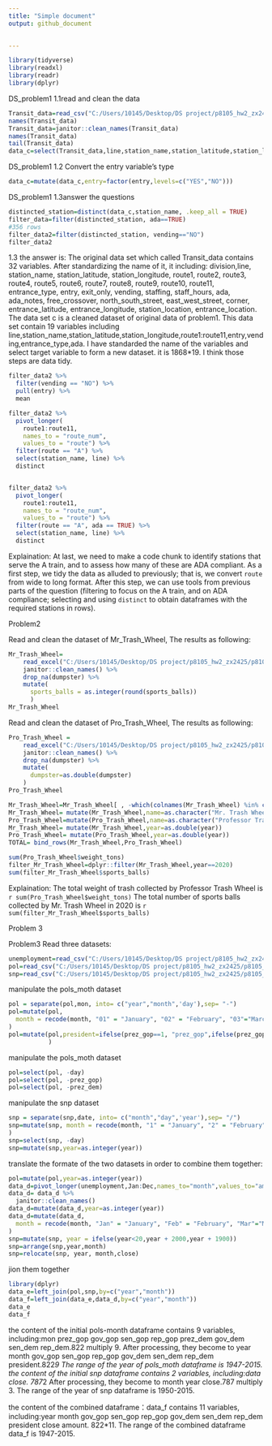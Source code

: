 ```yaml
---
title: "Simple document"
output: github_document

    
---
```

```r
library(tidyverse)
library(readxl)
library(readr)
library(dplyr)
```

DS_problem1 
1.1read and clean the data
```r
Transit_data=read_csv("C:/Users/10145/Desktop/DS project/p8105_hw2_zx2425/p8105_hw2_zx2425/NYC_Transit_Subway_Entrance_And_Exit_Data.csv",col_types = cols(Route8 = "c", Route9 = "c", Route10 = "c", Route11 = "c"))
names(Transit_data)
Transit_data=janitor::clean_names(Transit_data)
names(Transit_data)
tail(Transit_data)
data_c=select(Transit_data,line,station_name,station_latitude,station_longitude,route1:route11,entry,vending,entrance_type,ada)

```

DS_problem1 
1.2 Convert the entry variable's type
```r
data_c=mutate(data_c,entry=factor(entry,levels=c("YES","NO")))
```

DS_problem1 
1.3answer the questions
```r
distincted_station=distinct(data_c,station_name, .keep_all = TRUE)
filter_data=filter(distincted_station, ada==TRUE)
#356 rows
filter_data2=filter(distincted_station, vending=="NO")
filter_data2
```
1.3 the answer is:
The original data set which called Transit_data contains 32 variables. After standardizing the name of it, it including: division,line, station_name, station_latitude, station_longitude, route1, route2, route3, route4, route5, route6, route7, route8, route9, route10, route11, entrance_type, entry, exit_only, vending, staffing, staff_hours, ada, ada_notes, free_crossover, north_south_street, east_west_street, corner, entrance_latitude, entrance_longitude, station_location, entrance_location.
The data set c is a cleaned dataset of original data of problem1. This data set contain 19 variables including line,station_name,station_latitude,station_longitude,route1:route11,entry,vending,entrance_type,ada.
I have standarded the name of the variables and select target variable to form a new dataset. it is 1868*19. I think those steps are data tidy.


```r
filter_data2 %>% 
  filter(vending == "NO") %>% 
  pull(entry) %>% 
  mean
```

```r
filter_data2 %>% 
  pivot_longer(
    route1:route11,
    names_to = "route_num",
    values_to = "route") %>% 
  filter(route == "A") %>% 
  select(station_name, line) %>% 
  distinct


filter_data2 %>% 
  pivot_longer(
    route1:route11,
    names_to = "route_num",
    values_to = "route") %>% 
  filter(route == "A", ada == TRUE) %>% 
  select(station_name, line) %>% 
  distinct
```

Explaination:
At last, we need to make a code chunk to identify stations that serve the A train, and to assess how many of these are ADA compliant. As a first step, we tidy the data as alluded to previously; that is, we convert `route` from wide to long format. After this step, we can use tools from previous parts of the question (filtering to focus on the A train, and on ADA compliance; selecting and using `distinct` to obtain dataframes with the required stations in rows).



Problem2

Read and clean the dataset of Mr_Trash_Wheel, The results as following:
```r
Mr_Trash_Wheel= 
    read_excel("C:/Users/10145/Desktop/DS project/p8105_hw2_zx2425/p8105_hw2_zx2425/Trash-Wheel-Collection-Totals-7-2020-2.xlsx",sheet = "Mr. Trash Wheel")%>% 
    janitor::clean_names() %>% 
    drop_na(dumpster) %>% 
    mutate(
      sports_balls = as.integer(round(sports_balls))
      )
Mr_Trash_Wheel
```

Read and clean the dataset of Pro_Trash_Wheel, The results as following:
```r
Pro_Trash_Wheel = 
    read_excel("C:/Users/10145/Desktop/DS project/p8105_hw2_zx2425/p8105_hw2_zx2425/Trash-Wheel-Collection-Totals-7-2020-2.xlsx",sheet = "Professor Trash Wheel") %>% 
    janitor::clean_names() %>% 
    drop_na(dumpster) %>% 
    mutate(
      dumpster=as.double(dumpster)
    )
Pro_Trash_Wheel
```


```r
Mr_Trash_Wheel=Mr_Trash_Wheel[ , -which(colnames(Mr_Trash_Wheel) %in% c("x15","x16"))]
Mr_Trash_Wheel= mutate(Mr_Trash_Wheel,name=as.character("Mr. Trash Wheel"))
Pro_Trash_Wheel=mutate(Pro_Trash_Wheel,name=as.character("Professor Trash Wheel"))
Mr_Trash_Wheel= mutate(Mr_Trash_Wheel,year=as.double(year))
Pro_Trash_Wheel= mutate(Pro_Trash_Wheel,year=as.double(year))
TOTAL= bind_rows(Mr_Trash_Wheel,Pro_Trash_Wheel)
```


```r
sum(Pro_Trash_Wheel$weight_tons)
filter_Mr_Trash_Wheel=dplyr::filter(Mr_Trash_Wheel,year==2020)
sum(filter_Mr_Trash_Wheel$sports_balls)
```

Explaination:
The total weight of trash collected by Professor Trash Wheel is ```r sum(Pro_Trash_Wheel$weight_tons) ```
The total number of sports balls collected by Mr. Trash Wheel in 2020 is ```r sum(filter_Mr_Trash_Wheel$sports_balls)```

Problem 3

Problem3
Read three datasets:
```r
unemployment=read_csv("C:/Users/10145/Desktop/DS project/p8105_hw2_zx2425/p8105_hw2_zx2425/fivethirtyeight_datasets/unemployment.csv")
pol=read_csv("C:/Users/10145/Desktop/DS project/p8105_hw2_zx2425/p8105_hw2_zx2425/fivethirtyeight_datasets/pols-month.csv")
snp=read_csv("C:/Users/10145/Desktop/DS project/p8105_hw2_zx2425/p8105_hw2_zx2425/fivethirtyeight_datasets/snp.csv")
```

manipulate the pols_moth dataset
```r
pol = separate(pol,mon, into= c("year","month",'day'),sep= "-")
pol=mutate(pol,
  month = recode(month, "01" = "January", "02" = "February", "03"="March", "04"="April","05"="May","06"="June", "07"="July", "08"="August","09"="September","10"="October","11"="November", "12"="December")
)
pol=mutate(pol,president=ifelse(prez_gop==1, "prez_gop",ifelse(prez_gop==0,"prez_dem","other") )
           )
```

manipulate the pols_moth dataset
```r
pol=select(pol, -day)
pol=select(pol, -prez_gop)
pol=select(pol, -prez_dem)
```


manipulate the snp dataset
```r
snp = separate(snp,date, into= c("month","day",'year'),sep= "/")
snp=mutate(snp, month = recode(month, "1" = "January", "2" = "February", "3"="March", "4"="April","5"="May","6"="June", "7"="July", "8"="August","9"="September","10"="October","11"="November", "12"="December")
)
snp=select(snp, -day)
snp=mutate(snp,year=as.integer(year))
```

translate the formate of the two datasets in order to combine them together:
```r
pol=mutate(pol,year=as.integer(year))
data_d=pivot_longer(unemployment,Jan:Dec,names_to="month",values_to="amount")
data_d= data_d %>%
  janitor::clean_names()
data_d=mutate(data_d,year=as.integer(year))
data_d=mutate(data_d,
  month = recode(month, "Jan" = "January", "Feb" = "February", "Mar"="March", "Apr"="April","May"="May","Jun"="June", "Jul"="July", "Aug"="August","Sep"="September","Oct"="October","Nov"="November", "Dec"="December")
)
snp=mutate(snp, year = ifelse(year<20,year + 2000,year + 1900))
snp=arrange(snp,year,month)
snp=relocate(snp, year, month,close)
```

jion them together
```r
library(dplyr)
data_e=left_join(pol,snp,by=c("year","month"))
data_f=left_join(data_e,data_d,by=c("year","month"))
data_e
data_f
```

the content of the initial pols-month dataframe contains 9 variables, including:mon      prez_gop gov_gop sen_gop rep_gop prez_dem gov_dem sen_dem rep_dem.822 multiply 9. After processing, they become to year month gov_gop sen_gop rep_gop gov_dem sen_dem rep_dem president.822*9 The range of the year of pols_moth dataframe is 1947-2015.
the content of the initial snp dataframe contains 2 variables, including:data close. 787*2 After processing, they become to month year close.787 multiply 3. The range of the year of snp dataframe is 1950-2015.

the content of the combined dataframe：data_f contains 11 variables, including:year month  gov_gop sen_gop rep_gop gov_dem sen_dem rep_dem president close amount. 822*11. The range of the combined dataframe data_f is 1947-2015.



